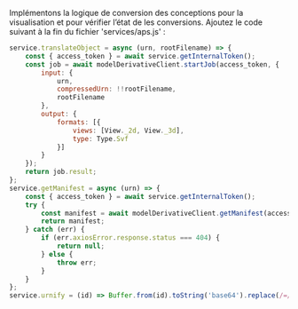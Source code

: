 Implémentons la logique de conversion des conceptions pour la visualisation et pour vérifier l’état de
les conversions. Ajoutez le code suivant à la fin du fichier 'services/aps.js' :

```js title="services/aps.js"
service.translateObject = async (urn, rootFilename) => {
    const { access_token } = await service.getInternalToken();
    const job = await modelDerivativeClient.startJob(access_token, {
        input: {
            urn,
            compressedUrn: !!rootFilename,
            rootFilename
        },
        output: {
            formats: [{
                views: [View._2d, View._3d],
                type: Type.Svf
            }]
        }
    });
    return job.result;
};
service.getManifest = async (urn) => {
    const { access_token } = await service.getInternalToken();
    try {
        const manifest = await modelDerivativeClient.getManifest(access_token, urn);
        return manifest;
    } catch (err) {
        if (err.axiosError.response.status === 404) {
            return null;
        } else {
            throw err;
        }
    }
};
service.urnify = (id) => Buffer.from(id).toString('base64').replace(/=/g, '');
```
